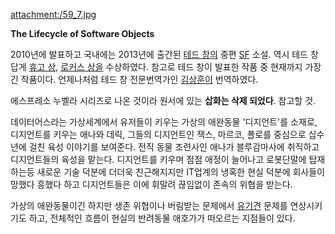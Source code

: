 attachment:/59_7.jpg

'''The Lifecycle of Software Objects '''

2010년에 발표하고 국내에는 2013년에 출간된 [[테드 창]]의 중편 [[SF]] 소설. 역시 테드 창 답게 [[휴고 상]], [[로커스 상]]을 수상하였다. 참고로 테드 창이 발표한 작품 중 현재까지 가장 긴 작품이다. 언제나처럼 테드 창 전문번역가인 [[김상훈]]이 번역하였다.

에스프레소 누벨라 시리즈로 나온 것이라 원서에 있는 '''삽화는 삭제 되었다'''. 참고할 것.

데이터어스라는 가상세계에서 유저들이 키우는 가상의 애완동물 '디지언트'를 소재로, 디지언트를 키우는 애나와 데릭, 그들의 디지언트인 잭스, 마르코, 폴로를 중심으로 십수년에 걸친 육성 이야기를 보여준다. 전직 동물 조련사인 애나가 블루감마사에 취직하고 디지언트들의 육성을 맡는다. 디지언트를 키우며 점점 애정이 늘어나고 로봇단말에 탑재하는등 새로운 기술 덕분에 더더욱 친근해지지만 IT업계의 냉혹한 현실 덕분에 회사들이 망했다 흥했다 하고 디지언트들은 이에 휘말려 끊임없이 존속의 위협을 받는다. 

가상의 애완동물이긴 하지만 생존 위협이나 버림받는 문제에서 [[유기견]] 문제를 연상시키기도 하고, 전체적인 흐름이 현실의 반려동물 애호가가 떠오르는 지점들이 있다.
